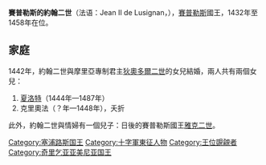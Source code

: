 {{Unreferenced|time=2020-09-29T15:03:48+00:00}}
{{Infobox royalty
| name        = 約翰二世
| image       = Portret van Janus II van Cyprus Iohannes Del Gratia Cipri etc Rex (titel op object), RP-P-OB-5821.jpg
| succession  = 賽普勒斯國王
| reign       = 1432年6月29日 — 1458年7月28日
| predecessor = [[賽普勒斯的雅努斯|雅努斯]]
| successor   = [[賽普勒斯的夏洛特|夏洛特]]
| birth_date  = 1418年5月16日
| death_date  = {{Death date and age|1458|7|28|1418|5|16|df=y}}
| house       = [[呂西尼昂王朝|呂西尼昂王朝]]
| father      = [[賽普勒斯的雅努斯|賽普勒斯的雅努斯]]
| mother      = {{le|波旁的夏洛特|Charlotte of Bourbon, Queen of Cyprus}}
}}
'''賽普勒斯的約翰二世'''（法语：Jean <abbr>II</abbr> de Lusignan，{{bd|1418年|5月16日|1458年|7月28日}}），[[賽普勒斯王國|賽普勒斯]]國王，1432年至1458年在位。

== 家庭 ==
1442年，約翰二世與摩里亞專制君主[[狄奥多尔二世·帕里奥洛格斯|狄奧多爾二世]]的女兒{{le|海倫娜·巴列奧略吉娜|Helena Palaiologina}}結婚，兩人共有兩個女兒：
# [[賽普勒斯的夏洛特|夏洛特]]（1444年—1487年）
# 克里奧法（？年—1448年），夭折

此外，約翰二世與情婦{{le|瑪麗埃塔·德·帕特拉斯|Marietta de Patras}}有一個兒子：日後的賽普勒斯國王[[雅克二世_(賽普勒斯)|雅克二世]]。

{{賽普勒斯君主}}
[[Category:塞浦路斯国王|Category:塞浦路斯国王]]
[[Category:十字軍東征人物|Category:十字軍東征人物]]
[[Category:王位覬覦者|Category:王位覬覦者]]
[[Category:奇里乞亚亚美尼亚国王|Category:奇里乞亚亚美尼亚国王]]